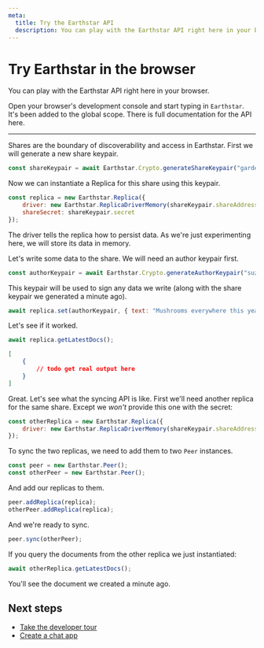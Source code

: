 ```yaml
---
meta:
  title: Try the Earthstar API
  description: You can play with the Earthstar API right here in your browser.
---
```



# Try Earthstar in the browser

You can play with the Earthstar API right here in your browser.

Open your browser's development console and start typing in `Earthstar`. It's been added to the global scope. <Link href={LATEST_DOCS_URL}>There is full documentation for the API here</Link>.

---

Shares are the boundary of discoverability and access in Earthstar. First we will generate a new share keypair.

```js
const shareKeypair = await Earthstar.Crypto.generateShareKeypair("gardening");
```

Now we can instantiate a Replica for this share using this keypair.

```js
const replica = new Earthstar.Replica({ 
	driver: new Earthstar.ReplicaDriverMemory(shareKeypair.shareAddress), 
	shareSecret: shareKeypair.secret
});
```

The driver tells the replica how to persist data. As we're just experimenting here, we will store its data in memory.

Let's write some data to the share. We will need an author keypair first.

```js
const authorKeypair = await Earthstar.Crypto.generateAuthorKeypair("suzy");
```

This keypair will be used to sign any data we write (along with the share keypair we generated a minute ago).

```js
await replica.set(authorKeypair, { text: "Mushrooms everywhere this year.", path: 'notes/2022/mushrooms'});
```

Let's see if it worked.

```js
await replica.getLatestDocs();
```

```json
[
	{
		// todo get real output here
	}
]
```

Great. Let's see what the syncing API is like. First we'll need another replica for the same share. Except we _won't_ provide this one with the secret:

```js
const otherReplica = new Earthstar.Replica({ 
	driver: new Earthstar.ReplicaDriverMemory(shareKeypair.shareAddress),
});
```

To sync the two replicas, we need to add them to two `Peer` instances.

```js
const peer = new Earthstar.Peer();
const otherPeer = new Earthstar.Peer();
```

And add our replicas to them.

```js
peer.addReplica(replica);
otherPeer.addReplica(replica);
```

And we're ready to sync.

```js
peer.sync(otherPeer);
```

If you query the documents from the other replica we just instantiated:

```js
await otherReplica.getLatestDocs();
```

You'll see the document we created a minute ago.

## Next steps

- [Take the developer tour](/docs/api-tour)
- [Create a chat app](/tutorials/create-a-chat-app)

<ModuleInject/>
